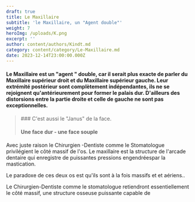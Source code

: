 ```yaml
---
draft: true
title: Le Maxillaire
subtitle: 'le Maxillaire, un "Agent double"'
weight: 7
heroImg: /uploads/K.png
excerpt: ''
author: content/authors/Kindt.md
category: content/category/Le-Maxillaire.md
date: 2023-12-14T23:00:00.000Z
---
```


#### Le Maxillaire est un "agent " double, car il serait plus exacte de parler du Maxillaire supérieur droit et du Maxillaire supérieur gauche. Leur extrémité postérieur sont complètement indépendantes, ils ne se rejoignent qu'antérieurement pour former le palais dur. D'ailleurs des distorsions entre la partie droite et celle de gauche ne sont pas exceptionnelles.

<Space height={20} />

<BlockQuote>
  ### C'est aussi le "Janus" de la face.

  #### Une face dur - une face souple
</BlockQuote>

Avec juste raison le Chirurgien -Dentiste comme le Stomatologue privilégient le côté massif de l'os. Le maxillaire est la structure de l'arcade dentaire qui enregistre de puissantes pressions engendréespar la mastication.

<Space height={15} />

Le paradoxe de ces deux os est qu'ils sont à la fois massifs et et aériens..

Le Chirurgien-Dentiste comme le stomatologue retiendront essentiellement le côté massif, une structure osseuse puissante capable de 
